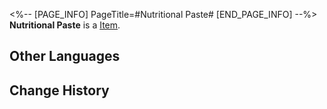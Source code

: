 <%-- [PAGE_INFO]
PageTitle=#Nutritional Paste#
[END_PAGE_INFO] --%>
{{Item Infobox
|id          = 281003
|image       = Item Nutritional Paste.png
|type        = 
|invCategory = 
|rarity      = 3
|effect      = 
|description = Helps creations thrive better.
}}
{{Description|"The great life-nurturing potion is actually... strawberry-flavored?"<br />"I don't believe it unless you let me taste it."}}
'''Nutritional Paste''' is a [[Item]].

==Other Languages==
{{Other Languages
|en   = Nutritional Paste
|zhs  = 营养膏
|zht  = 營養膏
|ja   = 栄養クリーム
|ko   = 영양 페이스트
|es   = Crema nutricional
|fr   = Pâte nutritive
|ru   = Питательная паста
|th   = ยาบำรุงร่างกาย
|vi   = Thuốc Dinh Dưỡng
|de   = Nahrhafte Paste
|id   = Nutritional Paste
|pt   = Pasta Nutricional
}}

==Change History==
{{Change History|1.6}}